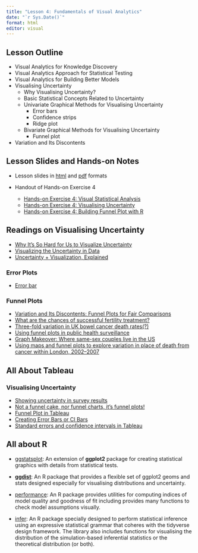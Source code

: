 ```yaml
---
title: "Lesson 4: Fundamentals of Visual Analytics"
date: "`r Sys.Date()`"
format: html
editor: visual
---
```


## Lesson Outline

-   Visual Analytics for Knowledge Discovery
-   Visual Analytics Approach for Statistical Testing
-   Visual Analytics for Building Better Models
-   Visualising Uncertainty
    -   Why Visualising Uncertainty?
    -   Basic Statistical Concepts Related to Uncertainty
    -   Univariate Graphical Methods for Visualising Uncertainty
        -   Error bars
        -   Confidence strips
        -   Ridge plot
    -   Bivariate Graphical Methods for Visualising Uncertainty
        -   Funnel plot
-   Variation and Its Discontents

## Lesson Slides and Hands-on Notes

-   Lesson slides in [html](../lesson/Lesson04/Lesson04-Fundamentals%20of%20Visual%20Analytics.html) and [pdf](../lesson/Lesson04/Lesson04-Fundamentals%20of%20Visual%20Analytics.pdf) formats

-   Handout of Hands-on Exercise 4

    -   [Hands-on Exercise 4: Visual Statistical Analysis](../Hands-on_Ex/Hands-on_Ex04/Hands-on_Ex04-Visual%20Statistical%20Analysis.html)
    -   [Hands-on Exercise 4: Visualising Uncertainty](../Hands-on_Ex/Hands-on_Ex04/Hands-on_Ex04-Visual_Uncertainty.html)
    -   [Hands-on Exercise 4: Building Funnel Plot with R](../Hands-on_Ex/Hands-on_Ex04/Hands-on_Ex04-Funnel_Plot.html)

## Readings on Visualising Uncertainty

-   [Why It's So Hard for Us to Visualize Uncertainty](https://hbr.org/2016/11/why-its-so-hard-for-us-to-visualize-uncertainty)
-   [Visualizing the Uncertainty in Data](https://flowingdata.com/2018/01/08/visualizing-the-uncertainty-in-data/)
-   [Uncertainty + Visualization, Explained](https://medium.com/multiple-views-visualization-research-explained/uncertainty-visualization-explained-67e7a73f031b)

### Error Plots

-   [Error bar](https://en.wikipedia.org/wiki/Error_bar)

### Funnel Plots

-   [Variation and Its Discontents: Funnel Plots for Fair Comparisons](https://www.perceptualedge.com/articles/visual_business_intelligence/variation_and_its_discontents.pdf)
-   [What are the chances of successful fertility treatment?](https://understandinguncertainty.org/fertility)
-   [Three-fold variation in UK bowel cancer death rates(?)](https://understandinguncertainty.org/three-fold-variation-uk-bowel-cancer-death-rates)
-   [Using funnel plots in public health surveillance](https://pophealthmetrics.biomedcentral.com/articles/10.1186/1478-7954-9-58)
-   [Graph Makeover: Where same-sex couples live in the US](https://community.jmp.com/t5/JMP-Blog/Graph-Makeover-Where-same-sex-couples-live-in-the-US/ba-p/30616)
-   [Using maps and funnel plots to explore variation in place of death from cancer within London, 2002--2007](https://pdfs.semanticscholar.org/516b/afaccbd9b9bf82c9afdf507121f1a52e3093.pdf)

## All About Tableau

### Visualising Uncertainty

-   [Showing uncertainty in survey results](https://www.datarevelations.com/showing-uncertainty.html)
-   [Not a funnel cake, nor funnel charts, it's funnel plots!](http://drawingwithnumbers.artisart.org/?s=Not+a+funnel+cake)
-   [Funnel Plot in Tableau](https://www.youtube.com/watch?v=HgYzplb5XAU)
-   [Creating Error Bars or CI Bars](https://kb.tableau.com/articles/howto/creating-error-bars)
-   [Standard errors and confidence intervals in Tableau](https://www.theinformationlab.co.uk/2019/10/25/standard-errors-and-confidence-intervals-in-tableau/)

## All about R

-   [ggstatsplot](https://indrajeetpatil.github.io/ggstatsplot/): An extension of **ggplot2** package for creating statistical graphics with details from statistical tests.

-   [**ggdist**](https://mjskay.github.io/ggdist/index.html): An R package that provides a flexible set of ggplot2 geoms and stats designed especially for visualising distributions and uncertainty.

-   [performance](https://easystats.github.io/performance/): An R package provides utilities for computing indices of model quality and goodness of fit including provides many functions to check model assumptions visually.

-   [infer](https://infer.netlify.app/index.html): An R package specially designed to perform statistical inference using an expressive statistical grammar that coheres with the tidyverse design framework. The library also includes functions for visualising the distribution of the simulation-based inferential statistics or the theoretical distribution (or both).
